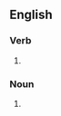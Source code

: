==English==

===Verb===
{{head|en|verb form}}

# {{en-third-person singular of|rummage}}

===Noun===
{{head|en|noun form}}

# {{lb|en|obsolete}} {{plural of|rummage|lang=en}}